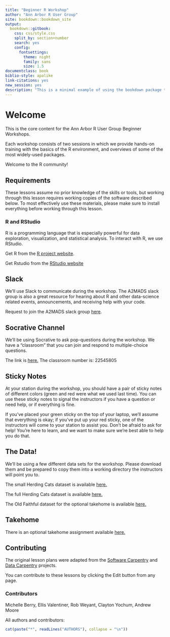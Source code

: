 ```yaml
--- 
title: "Beginner R Workshop"
author: "Ann Arbor R User Group"
site: bookdown::bookdown_site
output:
  bookdown::gitbook:
    css: css/style.css
    split_by: section+number
    search: yes
    config:
      fontsettings:
        theme: night
        family: sans
        size: 1.5
documentclass: book
biblio-style: apalike
link-citations: yes
new_session: yes
description: "This is a minimal example of using the bookdown package to write a book. The output format for this example is bookdown::gitbook."
---
```


# Welcome {-}

This is the core content for the Ann Arbor R User Group Beginner Workshops.

Each workshop consists of two sessions in which we provide hands-on training with the basics of the R environment, and overviews of some of the most widely-used packages.

Welcome to the R community!

## Requirements {-}

These lessons assume no prior knowledge of the skills or tools, but working through this lesson requires working copies of the software described below. To most effectively use these materials, please make sure to install everything before working through this lesson.

### R and RStudio {-}

R is a programming language that is especially powerful for data exploration, visualization, and statistical analysis. To interact with R, we use RStudio.

Get R from the [R project website](https://cloud.r-project.org/).

Get Rstudio from the [RStudio website](https://www.rstudio.com/products/rstudio/)

## Slack {-}

We'll use Slack to communicate during the workshop. The A2MADS slack group is also a great resource for hearing about R and other data-science related events, announcements, and receiving help with your code.

Request to join the A2MADS slack group [here](https://a2mads.herokuapp.com/).

## Socrative Channel {-}

We'll be using Socrative to ask pop-questions during the workshop. We have a "classroom" that you can join and respond to multiple-choice questions.

The link is [here.](https://b.socrative.com/login/student/)
The classroom number is: 22545805

## Sticky Notes {-}

At your station during the workshop, you should have a pair of sticky notes of different colors (green and red were what we used last time). You can use these sticky notes to signal the instructors if you have a question or need help, or if everything is fine. 

If you've placed your green sticky on the top of your laptop, we'll assume that everything is okay; if you've put up your red sticky, one of the instructors will come to your station to assist you. Don't be afraid to ask for help! You're here to learn, and we want to make sure we're best able to help you do that.

## The Data! {-}

We'll be using a few different data sets for the workshop. Please download them and be prepared to copy them into a working directory the instructors will point you to.

The small Herding Cats dataset is available [here.](https://github.com/AnnArborRUserGroup/BeginnerWorkshop/blob/master/data/herding-cats-small.csv)

The full Herding Cats dataset is available [here.](https://github.com/AnnArborRUserGroup/BeginnerWorkshop/blob/master/data/herding-cats.csv)

The Old Faithful dataset for the optional takehome is available [here.](https://github.com/AnnArborRUserGroup/BeginnerWorkshop/blob/master/data/Old-Faithful.csv)

## Takehome {-}

There is an optional takehome assignment available [here.](https://github.com/AnnArborRUserGroup/AARUG-R-workshop/blob/gh-pages/%7B%7Bpage.lessonurl%7D%7D/takehome/takehome.html)

## Contributing {-}

The original lesson plans were adapted from the [Software Carpentry](http://software-carpentry.org/) and [Data Carpentry](http://www.datacarpentry.org/) projects.

You can contribute to these lessons by clicking the Edit <i class="fa fa-edit"></i> button from any page.

### Contributors {-}

Michelle Berry, Ellis Valentiner, Rob Weyant, Clayton Yochum, Andrew Moore

All authors and contributors:

```r
cat(paste("*", readLines("AUTHORS"), collapse = "\n"))
```
